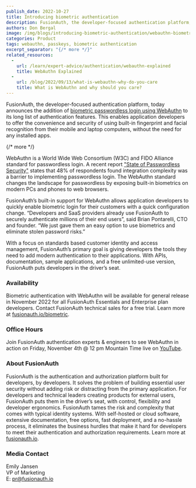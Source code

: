 ```yaml
---
publish_date: 2022-10-27 
title: Introducing biometric authentication
description: FusionAuth, the developer-focused authentication platform, today announces the addition of biometric passwordless login using WebAuthn to its long list of authentication features.
authors: Don Bergal
image: /img/blogs/introducing-biometric-authentication/webauthn-biometrics-launch-press-release.png
categories: Product
tags: webauthn, passkeys, biometric authentication
excerpt_separator: "{/* more */}"
related_resources:
  - 
    url: /learn/expert-advice/authentication/webauthn-explained
    title: WebAuthn Explained
  - 
    url: /blog/2022/09/13/what-is-webauthn-why-do-you-care
    title: What is WebAuthn and why should you care?
---
```



FusionAuth, the developer-focused authentication platform, today announces the addition of [biometric passwordless login using WebAuthn](/features/biometric-authentication) to its long list of authentication features. This enables application developers to offer the convenience and security of using built-in fingerprint and facial recognition from their mobile and laptop computers, without the need for any installed apps. 

{/* more */}

WebAuthn is a World Wide Web Consortium (W3C) and FIDO Alliance standard for passwordless login.  A recent report ["State of Passwordless Security"](https://f.hubspotusercontent20.net/hubfs/2670073/DL%20Assets/2022-State-of-Passwordless-Security.pdf) states that 48% of respondents found integration complexity was a barrier to implementing passwordless login. The WebAuthn standard changes the landscape for passwordless by exposing built-in biometrics on modern PCs and phones to web browsers.  

FusionAuth’s built-in support for WebAuthn allows application developers to quickly enable biometric login for their customers with a quick configuration change. “Developers and SaaS providers already use FusionAuth to securely authenticate millions of their end users”, said Brian Pontarelli, CTO and founder. “We just gave them an easy option to use biometrics and eliminate stolen password risks.”   

With a focus on standards based customer identity and access management, FusionAuth’s primary goal is giving developers the tools they need to add modern authentication to their applications. With APIs, documentation, sample applications, and a free unlimited-use version, FusionAuth puts developers in the driver’s seat.

### Availability 
Biometric authentication with WebAuthn will be available for general release in November 2022 for all FusionAuth Essentials and Enterprise plan developers. Contact FusionAuth technical sales for a free trial. Learn more at [fusionauth.io/biometric](https://fusionauth.io/biometric).

### Office Hours
Join FusionAuth authentication experts & engineers to see WebAuthn in action on Friday, November 4th @ 12 pm Mountain Time live on [YouTube](https://www.youtube.com/watch?v=zx0Rfg1Vgik).  

### About FusionAuth

FusionAuth is the authentication and authorization platform built for developers, by developers. It solves the problem of building essential user security without adding risk or distracting from the primary application. For developers and technical leaders creating products for external users, FusionAuth puts them in the driver’s seat, with control, flexibility and developer ergonomics. FusionAuth tames the risk and complexity that comes with typical identity systems. With self-hosted or cloud software, extensive documentation, free options, fast deployment, and a no-hassle process, it eliminates the business hurdles that make it hard for developers to meet their authentication and authorization requirements. Learn more at [fusionauth.io](/).

### Media Contact

Emily Jansen  
VP of Marketing  
E: pr@fusionauth.io  


